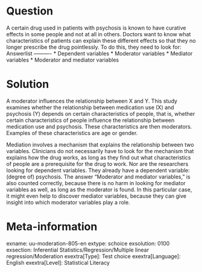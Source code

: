 Question
========
A certain drug used in patients with psychosis is known to have curative effects in some people and not at all in others. Doctors want to know what characteristics of patients can explain these different effects so that they no longer prescribe the drug pointlessly. To do this, they need to look for: 
Answerlist
----------
* Dependent variables
* Moderator variables
* Mediator variables
* Moderator and mediator variables

Solution
========
  
A moderator influences the relationship between X and Y. This study examines whether the relationship between medication use (X) and psychosis (Y) depends on certain characteristics of people, that is, whether certain characteristics of people influence the relationship between medication use and psychosis. These characteristics are then moderators. Examples of these characteristics are age or gender.

Mediation involves a mechanism that explains the relationship between two variables. Clinicians do not necessarily have to look for the mechanism that explains how the drug works, as long as they find out what characteristics of people are a prerequisite for the drug to work. Nor are the researchers looking for dependent variables. They already have a dependent variable: (degree of) psychosis. The answer "Moderator and mediator variables," is also counted correctly, because there is no harm in looking for mediator variables as well, as long as the moderator is found. In this particular case, it might even help to discover mediator variables, because they can give insight into which moderator variables play a role.

Meta-information
================
exname: uu-moderation-805-en
extype: schoice
exsolution: 0100
exsection: Inferential Statistics/Regression/Multiple linear regression/Moderation
exextra[Type]: Test choice
exextra[Language]: English
exextra[Level]: Statistical Literacy
